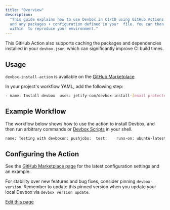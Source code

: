 ```yaml
---
title: "Overview"
description:
  "This guide explains how to use Devbox in CI/CD using GitHub Actions. The  will install Devbox CLI
  and any packages + configuration defined in your  file. You can then run tasks or scripts
  within  to reproduce your environment."
---
```


This GitHub Action also supports caching the packages and dependencies installed in your
`devbox.json`, which can significantly improve CI build times.

## Usage[​](#usage "Direct link to Usage")

`devbox-install-action` is available on the
[GitHub Marketplace](https://github.com/marketplace/actions/devbox-installer)

In your project's workflow YAML, add the following step:

```bash
- name: Install devbox  uses: jetify-com/devbox-install-[email protected]
```

## Example Workflow[​](#example-workflow "Direct link to Example Workflow")

The workflow below shows how to use the action to install Devbox, and then run arbitrary commands or
[Devbox Scripts](/docs/devbox/guides/scripts/) in your shell.

```bash
name: Testing with devboxon: pushjobs:  test:    runs-on: ubuntu-latest    steps:      - uses: actions/checkout@v4      - name: Install devbox        uses: jetify-com/devbox-install-[email protected]      - name: Run arbitrary commands        run: devbox run -- echo "done!"      - name: Run a script called test        run: devbox run test
```

## Configuring the Action[​](#configuring-the-action "Direct link to Configuring the Action")

See the [GitHub Marketplace page](https://github.com/marketplace/actions/devbox-installer) for the
latest configuration settings and an example.

For stability over new features and bug fixes, consider pinning `devbox-version`. Remember to update
this pinned version when you update your local Devbox via `devbox version update`.

[Edit this page](https://github.com/jetify-com/devbox/tree/main/docs/app/docs/continuous_integration/github_action.md)
